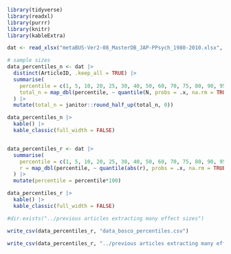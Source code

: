 
```r

library(tidyverse)
library(readxl)
library(purrr)
library(knitr)
library(kableExtra)

dat <- read_xlsx("metaBUS-Ver2-08_MasterDB_JAP-PPsych_1980-2010.xlsx", sheet = "DATA")

# sample sizes
data_percentiles_n <- dat |>
  distinct(ArticleID, .keep_all = TRUE) |>
  summarise(
    percentile = c(1, 5, 10, 20, 25, 30, 40, 50, 60, 70, 75, 80, 90, 95, 99) / 100,
    total_n = map_dbl(percentile, ~ quantile(N, probs = .x, na.rm = TRUE)),
  ) |>
  mutate(total_n = janitor::round_half_up(total_n, 0))

data_percentiles_n |>
  kable() |>
  kable_classic(full_width = FALSE)


data_percentiles_r <- dat |>
  summarise(
    percentile = c(1, 5, 10, 20, 25, 30, 40, 50, 60, 70, 75, 80, 90, 95, 99) / 100,
    r = map_dbl(percentile, ~ quantile(abs(r), probs = .x, na.rm = TRUE)),
  ) |>
  mutate(percentile = percentile*100)

data_percentiles_r |>
  kable() |>
  kable_classic(full_width = FALSE)

#dir.exists("../previous articles extracting many effect sizes")

write_csv(data_percentiles_r, "data_bosco_percentiles.csv")

write_csv(data_percentiles_r, "../previous articles extracting many effect sizes/data_bosco.csv")

```